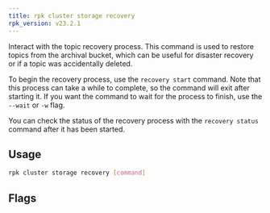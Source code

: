 ```yaml
---
title: rpk cluster storage recovery
rpk_version: v23.2.1
---
```


Interact with the topic recovery process.
This command is used to restore topics from the archival bucket, which can be
useful for disaster recovery or if a topic was accidentally deleted.

To begin the recovery process, use the `recovery start` command. Note that this
process can take a while to complete, so the command will exit after starting
it. If you want the command to wait for the process to finish, use the `--wait`
or `-w` flag.

You can check the status of the recovery process with the `recovery status`
command after it has been started.

## Usage

```bash
rpk cluster storage recovery [command]
```

## Flags

<!--
[cols=",,",]
|===
|*Value* |*Type* |*Description*

|-h, --help |- |Help for recovery.

|--config |string |Redpanda or rpk config file; default search paths are
~/.config/rpk/rpk.yaml, $PWD, and /etc/redpanda/`redpanda.yaml`.

|-X, --config-opt |stringArray |Override rpk configuration settings; '-X
help' for detail or '-X list' for terser detail.

|--profile |string |rpk profile to use.

|-v, --verbose |- |Enable verbose logging.
|===

-->

